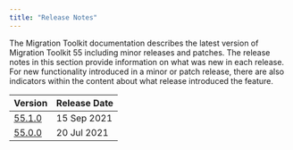 ```yaml
---
title: "Release Notes"
---
```

The Migration Toolkit documentation describes the latest version of Migration Toolkit 55 including minor releases and patches. The release notes in this section provide information on what was new in each release. For new functionality introduced in a minor or patch release, there are also indicators within the content about what release introduced the feature.

| Version | Release Date | 
| ------- | ------------ | 
| [55.1.0](08_mkt_551_rel_notes) | 15 Sep 2021  |
| [55.0.0](09_mkt_55_rel_notes) | 20 Jul 2021 |

